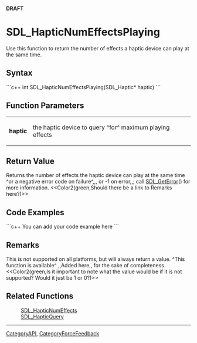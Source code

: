 <!-- pragma section-numbers off -->
<!-- pragma disable-camelcase -->
'''DRAFT'''

= SDL_HapticNumEffectsPlaying =
Use this function to return the number of effects a haptic device can play at the same time.


== Syntax ==
```c++
int SDL_HapticNumEffectsPlaying(SDL_Haptic* haptic)
```

== Function Parameters ==
{|
|'''haptic'''
|the haptic device to query ^for^ maximum playing effects
|}

== Return Value ==
Returns the number of effects the haptic device can play at the same time ^or a negative error code on failure^,,, or -1 on error,,; call [[SDL_GetError]]() for more information. <<Color2(green,Should there be a link to Remarks here?)>>

== Code Examples ==
```c++
You can add your code example here
```

== Remarks ==
This is not supported on all platforms, but will always return a value. ^This function is available^ ,,Added here,, for the sake of completeness. <<Color2(green,Is it important to note what the value would be if it is not supported?  Would it just be 1 or 0?)>>

== Related Functions ==
:[[SDL_HapticNumEffects]]
:[[SDL_HapticQuery]]

----
[[CategoryAPI]], [[CategoryForceFeedback]]
